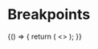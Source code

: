 
# Breakpoints

<Meta title="Designtokens/Breakpoints" />

<Canvas>
  <Story
    name="Breakpoints"
    parameters={{
      design: [
        {
          name: 'Containers & Breakpoints',
          type: 'figma',
          url: 'https://www.figma.com/file/nuVtE8FTaeGVs6eZQbEzyM/Funksjonelle-beskrivelser---eksempler?node-id=9157%3A15029',
        },
      ],
    }}
  >
    {() => {
      return (
        <>
          <TokensList tokenType={'breakpoints'} />
        </>
      );
    }}
  </Story>
</Canvas>
